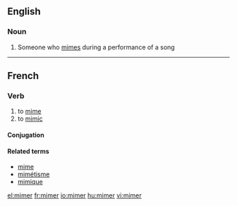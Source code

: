 ==English==

===Noun===
{{en-noun}}

# Someone who [[mime]]s during a performance of a song

----

==French==

===Verb===
{{fr-verb}}

# to [[mime]]
# to [[mimic]]

====Conjugation====
{{fr-conj-er|mim|avoir}}

====Related terms====
* [[mime#French|mime]]
* [[mimétisme]]
* [[mimique]]

[[el:mimer]]
[[fr:mimer]]
[[io:mimer]]
[[hu:mimer]]
[[vi:mimer]]